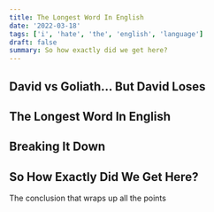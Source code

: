 ```yaml
---
title: The Longest Word In English
date: '2022-03-18'
tags: ['i', 'hate', 'the', 'english', 'language']
draft: false
summary: So how exactly did we get here?
---
```


## David vs Goliath... But David Loses


## The Longest Word In English


## Breaking It Down


## So How Exactly Did We Get Here?
The conclusion that wraps up all the points